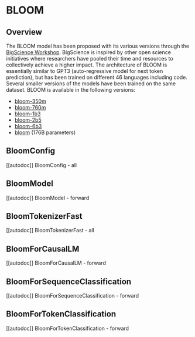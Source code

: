 <!--Copyright 2022 The HuggingFace Team. All rights reserved.

Licensed under the Apache License, Version 2.0 (the "License"); you may not use this file except in compliance with
the License. You may obtain a copy of the License at

http://www.apache.org/licenses/LICENSE-2.0

Unless required by applicable law or agreed to in writing, software distributed under the License is distributed on
an "AS IS" BASIS, WITHOUT WARRANTIES OR CONDITIONS OF ANY KIND, either express or implied. See the License for the
specific language governing permissions and limitations under the License.
-->

# BLOOM

## Overview

The BLOOM model has been proposed with its various versions through the [BigScience Workshop](https://bigscience.huggingface.co/). BigScience is inspired by other open science initiatives where researchers have pooled their time and resources to collectively achieve a higher impact.
The architecture of BLOOM is essentially similar to GPT3 (auto-regressive model for next token prediction), but has been trained on different 46 languages including code.
Several smaller versions of the models have been trained on the same dataset. BLOOM is available in the following versions:

- [bloom-350m](https://huggingface.co/bigscience/bloom-350m)
- [bloom-760m](https://huggingface.co/bigscience/bloom-760m)
- [bloom-1b3](https://huggingface.co/bigscience/bloom-1b3)
- [bloom-2b5](https://huggingface.co/bigscience/bloom-2b5)
- [bloom-6b3](https://huggingface.co/bigscience/bloom-6b3)
- [bloom](https://huggingface.co/bigscience/bloom) (176B parameters)


## BloomConfig

[[autodoc]] BloomConfig
    - all

## BloomModel

[[autodoc]] BloomModel
    - forward

## BloomTokenizerFast

[[autodoc]] BloomTokenizerFast
    - all

## BloomForCausalLM

[[autodoc]] BloomForCausalLM
    - forward

## BloomForSequenceClassification

[[autodoc]] BloomForSequenceClassification
    - forward

## BloomForTokenClassification

[[autodoc]] BloomForTokenClassification
    - forward